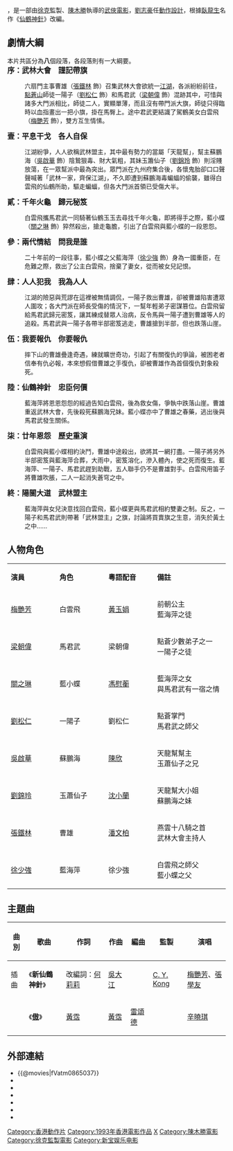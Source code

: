 {{Infobox Film
| name           = 新仙鶴神針
| original_name  = ''{{lang|en|The Magic Crane}}''
| image          = The Magic Crane poster.jpg
| caption        =
| director       = [[陳木勝|陳木勝]]
| producer       = [[徐克|徐克]]
| producer_2     = 何麗嫦
| 動作指導        = [[劉志豪|劉志豪]]
| writer         = [[徐克|徐克]]、[[徐達初|徐達初]]
| based_on       = [[臥龍生|臥龍生]]《[[仙鶴神針|仙鶴神針]]》
| starring       = [[梅豔芳|梅豔芳]]<br>[[梁朝偉|梁朝偉]]<br>[[關之琳|關之琳]]<br>[[劉松仁|劉松仁]]
| music          = [[王邦|王邦]]
| maintheme      = 〈新仙鶴神針〉／[[梅艷芳|梅艷芳]]、[[張學友|張學友]]
| cinematography = [[劉滿棠|劉滿棠]]<br>[[高照林|高照林]]<br>[[繆建輝|繆建輝]]
| editing        = [[麥子善|麥子善]]
| studio         = [[電影工作室有限公司|電影工作室有限公司]]<br>[[龍翔影業有限公司|龍翔影業有限公司]]
| distributor    = 新寶娛樂有限公司
| released       = {{film date|1993|8|19}}
| runtime        = 96 分鐘
| country        = {{英屬香港電影}}
| language       = [[粵語|粵語]]
| imdb_id        = tt0108607
| gross          = [[HK$|HK$]] 8,159,384.00
}}

{{engname|《新仙鶴神針》|''The Magic Crane''}}，是一部由[[徐克|徐克]]監製、[[陳木勝|陳木勝]]執導的[[武俠電影|武俠電影]]，[[劉志豪|劉志豪]]任[[動作設計|動作設計]]，根據[[臥龍生|臥龍生]]名作《[[仙鶴神針|仙鶴神針]]》改編。

== 劇情大綱 ==
本片共區分為'''八'''個段落，各段落則有一大綱要。<br />

<big>'''序：武林大會　謹記帶旗'''</big>
:六扇門主事曹雄（[[張鐵林|張鐵林]] 飾）召集武林大會欲統一[[江湖|江湖]]，各派紛紛前往，[[點蒼山|點蒼山]]師徒一陽子（[[劉松仁|劉松仁]] 飾）和馬君武（[[梁朝偉|梁朝偉]] 飾）混跡其中，可惜與諸多大門派相比，師徒二人，實顯單薄，而且沒有帶門派大旗，師徒只得臨時以血指畫出一把小旗，掛在馬臀上。途中君武更結識了駕鶴美女白雲飛（[[梅艷芳|梅艷芳]] 飾），雙方互生情愫。<br />

<big>'''壹：平息干戈　各人自保'''</big>
:江湖紛爭，人人欲稱武林盟主，其中最有勢力的當屬「天龍幫」，幫主蘇鵬海（[[吳啟華|吳啟華]] 飾）陰鷙狠毒、財大氣粗，其妹玉簫仙子（[[劉錦玲|劉錦玲]] 飾）則淫賤放蕩，在一眾幫派中最為突出。眾門派在九州府集合後，各懷鬼胎卻口口聲聲喊著「武林一家，齊保江湖」，不久即遭到蘇鵬海毒蝙蝠的偷襲，雖得白雲飛的仙鶴所助，驅走蝙蝠，但各大門派首領已受傷大半。<br />

<big>'''貳：千年火龜　歸元秘笈'''</big>
:白雲飛攜馬君武一同騎著仙鶴玉玉去尋找千年火龜，即將得手之際，藍小蝶（[[關之琳|關之琳]] 飾）猝然殺出，搶走龜膽，引出了白雲飛與藍小蝶的一段恩怨。<br />

<big>'''參：兩代情結　問我是誰'''</big>
:二十年前的一段往事，藍小蝶之父藍海萍（[[徐少強|徐少強]] 飾）身為一國重臣，在危難之際，救出了公主白雲飛，捨棄了妻女，從而被女兒記恨。<br />

<big>'''肆：人人犯我　我為人人'''</big>
:江湖的險惡與荒謬在這裡被無情調侃，一陽子救出曹雄，卻被曹雄陷害遭眾人圍攻；各大門派在師長受傷的情況下，一幫年輕弟子密謀篡位。白雲飛留給馬君武歸元密笈，讓其練成替眾人治病，反令馬與一陽子遭到曹雄等人的追殺。馬君武與一陽子各帶半部密笈逃走，曹雄搶到半部，但也跌落山崖。<br />

<big>'''伍：我要報仇　你要報仇'''</big>
:摔下山的曹雄疊逢奇遇，練就曠世奇功，引起了有關復仇的爭論，被困老者信奉有仇必報，本來想假借曹雄之手復仇，卻被曹雄作為首個復仇對象殺死。 <br />

<big>'''陸：仙鶴神針　忠臣何價'''</big>
:藍海萍將恩恩怨怨的經過告知白雲飛，後為救女傷，爭執中跌落山崖。曹雄重返武林大會，先後殺死蘇鵬海兄妹。藍小蝶亦中了曹雄之春藥，逃出後與馬君武發生關係。<br />

<big>'''柒：廿年恩怨　歷史重演'''</big>
:白雲飛與藍小蝶相約決鬥，曹雄中途殺出，欲將其一網打盡。一陽子將另外半部密笈與藍海萍合葬，大雨中，密笈溶化，滲入體內，使之死而復生。藍海萍、一陽子、馬君武趕到助戰，五人聯手仍不是曹雄對手。白雲飛用笛子將曹雄吹脹，二人一起消失蒼穹之中。<br />

<big>'''終：陽關大道　武林盟主'''</big>
:藍海萍與女兒決意找回白雲飛，藍小蝶更與馬君武相約雙妻之制。反之，一陽子和馬君武則帶著「武林盟主」之旗，討論將買賣旗之生意，消失於黃土之中……

== 人物角色 ==
{|class="wikitable" width="70%"
|- style="background:cornflowerblue; color:white" align=center
|style="width:3%"|'''演員'''||style="width:3%"|'''角色'''||style="width:3%"|'''粵語配音'''||style="width:5%"|'''備註'''
|-
|[[梅艷芳|梅艷芳]]||白雲飛||[[黃玉娟|黃玉娟]]||前朝公主<br>藍海萍之徒
|-
|[[梁朝偉|梁朝偉]]||馬君武||梁朝偉||點蒼少數弟子之一<br>一陽子之徒
|-
|[[關之琳|關之琳]]||藍小蝶||[[馮慰蘅|馮慰蘅]]||藍海萍之女<br>與馬君武有一宿之情
|-
|[[劉松仁|劉松仁]]||一陽子||劉松仁||點蒼掌門<br>馬君武之師父
|-
|[[吳啟華|吳啟華]]||蘇鵬海||[[陳欣_(配音員)|陳欣]]||天龍幫幫主<br>玉蕭仙子之兄
|-
|[[劉錦玲|劉錦玲]]||玉蕭仙子||[[沈小蘭|沈小蘭]]||天龍幫大小姐<br>蘇鵬海之妹
|-
|[[張鐵林|張鐵林]]||曹雄||[[潘文柏|潘文柏]]||燕雲十八騎之首<br>武林大會主持人
|-
|[[徐少強|徐少強]]||藍海萍||徐少強||白雲飛之師父<br>藍小蝶之父
|}

== 主題曲 ==
{| class="wikitable"
|-
! 曲別 !! 歌曲 !! 作詞 !! 作曲 !! 編曲 !! 監製 !!演唱
|-
|插曲||《'''新仙鶴神針'''》||改編詞：[[何莉莉|何莉莉]]||[[吳大江|吳大江]]||||[[江志仁|C. Y. Kong]]||[[梅艷芳|梅艷芳]]、[[張學友|張學友]]
|-
| ||《'''[[傲|傲]]'''》||[[黃霑|黃霑]]||[[黃霑|黃霑]]||[[雷頌德|雷頌德]]||||[[辛曉琪|辛曉琪]]
|}

==外部連結==
*{{@movies|fVatm0865037}}
*{{douban}}
*{{Mtime|24603}}
*{{Amg movie|148481}}
*{{rotten-tomatoes|xin_xian_he_shen_zhen_1993}}
*{{hkmdb title|7753}}
*{{imdb title|0108607}}

{{梁朝偉}}
{{陳木勝}}
{{徐克}}
{{梅艷芳}}
[[Category:香港動作片|Category:香港動作片]]
[[Category:1993年香港電影作品|Category:1993年香港電影作品]]
[[Category:武俠小說改編電影|X]]
[[Category:陳木勝電影|Category:陳木勝電影]]
[[Category:徐克監製電影|Category:徐克監製電影]]
[[Category:新宝娱乐电影|Category:新宝娱乐电影]]